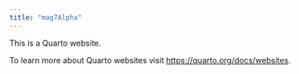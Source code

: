 ```yaml
---
title: "mag7Alpha"
---
```


This is a Quarto website.

To learn more about Quarto websites visit <https://quarto.org/docs/websites>.
